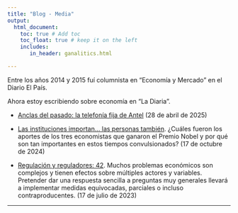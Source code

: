 ```yaml
---
title: "Blog - Media"
output: 
  html_document:
    toc: true # Add toc
    toc_float: true # keep it on the left
    includes:
       in_header: ganalitics.html

---
```


<style type="text/css">

h1.title {
  font-size: 38px;
  text-align: center;
</style>



Entre los años 2014 y 2015 fuí columnista en "Economía y Mercado" en el Diario El País.

Ahora estoy escribiendo sobre economía en "La Diaria".

- [Anclas del pasado: la telefonía fija de Antel](https://ladiaria.com.uy/economia/articulo/2025/4/anclas-del-pasado-la-telefonia-fija-de-antel/) (28 de abril de 2025)

- [Las instituciones importan... las personas también](https://ladiaria.com.uy/economia/articulo/2024/10/las-instituciones-importan-y-las-personas-tambien/).
¿Cuáles fueron los aportes de los tres economistas que ganaron el Premio Nobel y por qué son tan importantes en estos tiempos convulsionados? (17 de octubre de 2024)

- [Regulación y reguladores: 42](https://ladiaria.com.uy/economia/articulo/2023/7/regulacion-y-reguladores-42/). 
Muchos problemas económicos son complejos y tienen efectos sobre múltiples actores y variables. Pretender dar una respuesta sencilla a preguntas muy generales llevará a implementar medidas equivocadas, parciales o incluso contraproducentes. (17 de julio de 2023)

---